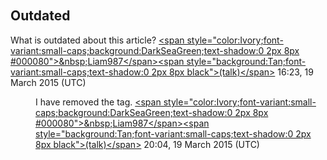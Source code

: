 <article id="11575568" title=Talk:History of the Jews in Andorra>
	<talkpage id="11575568" title="Talk:History of the Jews in Andorra">
{{talkheader}}
{{WikiProject Jewish history|class=Stub}}
{{WikiProject European Microstates|class=Stub|importance=|Andorra=yes}}

== Outdated ==

What is outdated about this article? [[User:Liam987|&lt;span style=&quot;color:Ivory;font-variant:small-caps;background:DarkSeaGreen;text-shadow:0 2px 8px #000080&quot;&gt;&amp;nbsp;Liam987&lt;/span&gt;]][[User talk:Liam987|&lt;span style=&quot;background:Tan;font-variant:small-caps;text-shadow:0 2px 8px black&quot;&gt;(talk)&lt;/span&gt;]] 16:23, 19 March 2015 (UTC)
:I have removed the {{tl|outdated}} tag. [[User:Liam987|&lt;span style=&quot;color:Ivory;font-variant:small-caps;background:DarkSeaGreen;text-shadow:0 2px 8px #000080&quot;&gt;&amp;nbsp;Liam987&lt;/span&gt;]][[User talk:Liam987|&lt;span style=&quot;background:Tan;font-variant:small-caps;text-shadow:0 2px 8px black&quot;&gt;(talk)&lt;/span&gt;]] 20:04, 19 March 2015 (UTC)
	</talkpage>
</article>